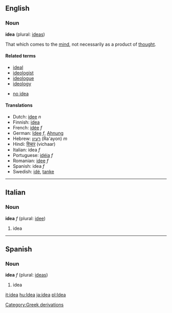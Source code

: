 ==English==
===Noun===
'''idea''' (plural: [[ideas]])

That which comes to the [[mind]], not necessarily as a product of [[thought]].

====Related terms====
*[[ideal]]<!-- ? -->
*[[ideologist]]
*[[ideologue]]
*[[ideology]]

*[[no idea]]

====Translations====
*Dutch: [[idee]] ''n''
*Finnish: [[idea]]
*French: [[idée]] ''f''
*German: [[Idee]] ''f'', [[Ahnung]]
*Hebrew: [[רעיון]] (Ra'ayon) ''m''
*Hindi: [[विचार]] (vichaar)
*Italian: idea ''f''
*Portuguese: [[idéia]] ''f''
*Romanian: [[idee]] ''f''
*Spanish: idea ''f''
*Swedish: [[idé]], [[tanke]]

----

==Italian==
===Noun===
'''idea''' ''f'' (plural: [[idee]])

# idea

----
==Spanish==
===Noun===
'''idea''' ''f'' (plural: [[ideas]])

# idea

[[it:idea]]
[[hu:Idea]]
[[ja:idea]]
[[pl:Idea]]
[[Category:Greek derivations]]